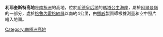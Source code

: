{{coord|72|6|S|2|48|W|source:GNIS|display=title}}

'''利耶奎斯特高地'''是[[南極洲|南極洲]]的高地，位於[[毛德皇后地|毛德皇后地]]的[[瑪塔公主海岸|瑪塔公主海岸]]，屬於[[阿爾曼嶺|阿爾曼嶺]]的一部分，處於[[格魯內霍格納峰|格魯內霍格納峰]]以南約4公里，由[[挪威|挪威]]製圖師根據測量和空中照片繪入地圖。

{{Antarctica-geo-stub}}
[[Category:南極洲高地|Category:南極洲高地]]